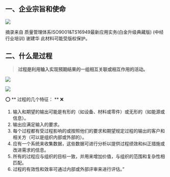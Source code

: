 ## 一、企业宗旨和使命

![](/images/企业宗旨.png)




摘录来自
质量管理体系ISO9001&TS16949最新应用实务(白金升级典藏版) (中经行业培训)
谢建华
此材料可能受版权保护。

##  二、什么是过程 

> <B> 过程是利用输入实现预期结果的一组相互关联或相互作用的活动。 </B>

![](/images/什么是过程1.png)

![](/images/什么是过程.png)
 
:o: ** 过程的几个特征： ** :x: 

1. 输入和期望的输出可能是有形的（如设备、材料或零件）或无形的（如能源或信息）。
2. 输出应满足输入的要求。
3. 每个过程都有受过程影响的或按照他们的要求和期望规定过程的输出的客户和相关方（可以是组织内部或外部的）。
4. 应有一个系统来收集数据，这些数据可进行分析以提供过程绩效和纠正措施或改进需求的信息。
5. 所有的过程应与组织的目标一致，并用来增加价值，与组织的范围和复杂性相匹配。
6. 过程的有效性和效率可通过内部或外部评审来进行评估。”

 